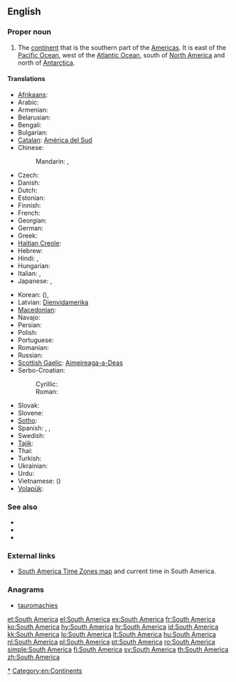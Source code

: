 {{wikipedia}}
==English==

===Proper noun===
{{en-proper noun|sg=[[South]] [[America]]}}

# The [[continent]] that is the southern part of the [[Americas]].  It is east of the [[Pacific Ocean]], west of the [[Atlantic Ocean]], south of [[North America]] and north of [[Antarctica]].

====Translations====
{{trans-top|continent that is the southern part of the Americas}}
* [[Afrikaans]]: {{t|af|Suid-Amerika|xs=Afrikaans}}
* Arabic: {{t|ar|أمريكا الجنوبية|f|tr='amriika al-januubíyya|sc=Arab}}
* Armenian: {{t-|hy|Հարավային Ամերիկա|tr=Haravayin Amerika}}
* Belarusian: {{t|be|Паўднёвая Амерыка|f|tr=Paŭdnjóvaja Améryka|sc=Cyrl}}
* Bengali: {{t|bn|দক্ষিণ আমেরিকা|sc=Beng}}
* Bulgarian: {{t|bg|Южна Америка|f|tr=Júžna Amérika|sc=Cyrl}}
* [[Catalan]]: [[Amèrica del Sud]] {{f}}
* Chinese:
*: Mandarin: {{t-|cmn|南美|tr=[[Nán Měi]]|sc=Hani}}, {{t-|cmn|南美洲|tr=[[Nán Měizhōu]]|sc=Hani}}
* Czech: {{t-|cs|Jižní Amerika|f}}
* Danish: {{t-|da|Sydamerika}}
* Dutch: {{t+|nl|Zuid-Amerika|n}}
* Estonian: {{t-|et|Lõuna-Ameerika}}
* Finnish: {{t+|fi|Etelä-Amerikka}}
* French: {{t+|fr|Amérique du Sud|f}}
* Georgian: {{t|ka|სამხრეთი ამერიკა|tr=samxreti amerika|sc=Geor}}
* German: {{t+|de|Südamerika|n}}
* Greek: {{t+|el|Νότια Αμερική|f|tr=Nótia Amerikí}}
* [[Haitian Creole]]: {{tø|ht|Amerik disid}}
* Hebrew: {{t|he|אמריקה הדרומית|sc=Hebr}}
* Hindi: {{t|hi|दक्षिण अमेरिका|tr=dakṣiṇ amērikā|sc=Deva}}, {{t|hi|दक्षिण अमरीका|tr=dakṣiṇ amērikā|sc=Deva}}
* Hungarian: {{t+|hu|Dél-Amerika}}
* Italian: {{t-|it|Sudamerica|f}}, {{t-|it|America del sud|f}}
* Japanese: {{t+|ja|南アメリカ|tr=Minami-Amerika}}, {{t+|ja|南米|tr=なんべい, Nan-Bei}}
{{trans-mid}}
* Korean: {{t|ko|남미|tr=Nammi|sc=Kore}} ({{t|ko|南美|sc=Kore}}), {{t|ko|남아메리카|tr=Nam-Amerika|sc=Kore}}
* Latvian: [[Dienvidamerika]] {{f}}
* [[Macedonian]]: {{t-|mk|Јужна Америка|f|tr=Júžna Amérika}}
* Navajo: {{tø|nv|Shádiʼááhjí Kéyah dah siʼánígíí}}
* Persian: {{t|fa|آمریکای جنوبی|tr=Âmrikâ-ye Janubi|xs=Persian}}
* Polish: {{t+|pl|Ameryka Południowa}}
* Portuguese: {{t+|pt|América do Sul|f}}
* Romanian: {{t+|ro|America de Sud|f}}
* Russian: {{t+|ru|Южная Америка|f|tr=Júžnaja Amérika}}
* [[Scottish Gaelic]]: [[Aimeireaga-a-Deas]] {{f}}
* Serbo-Croatian:
*: Cyrillic: {{t|sh|Јужна Америка|f|sc=Cyrl}}
*: Roman: {{t|sh|Južna Amerika|f}}
* Slovak: {{t|sk|Južná Amerika|f}}
* Slovene: {{t-|sl|Južna Amerika|f}}
* [[Sotho]]: {{t|st|Amerika Borwa|xs=Sotho}}
* Spanish: {{t+|es|América del Sur|f}}, {{t+|es|Sudamérica|f}}, {{t+|es|Suramérica|f}}
* Swedish: {{t+|sv|Sydamerika|n}}
* [[Tajik]]: {{t|tg|Амрикои Ҷанубӣ|tr=Amriko-yi Janubī|sc=Cyrl}}
* Thai: {{t|th|อเมริกาใต้|tr=àmayrígaa-dtâi|sc=Thai}}
* Turkish: {{t|tr|Güney Amerika}}
* Ukrainian: {{t|uk|Південна Америка|f|tr=Pivdénna Améryka|sc=Cyrl}}
* Urdu: {{t|ur|جنوبی امریکہ|xs=Urdu}}
* Vietnamese: {{t|vi|Nam Mỹ}} ({{t|vi|南美}})
* [[Volapük]]: {{t|vo|Sulüda-Merop|xs=Volapük}}
{{trans-bottom}}

===See also===
* {{list|en|continents}}
* {{list|en|countries of South America}}
* {{list|en|territories of South America}}

===External links===
* [http://www.worldtimezone.com/time-south-america24.php South America Time Zones map] and current time in South America.

===Anagrams===
* [[tauromachies#English|tauromachies]]

[[Category:en:South America|*]]
[[Category:en:Continents]]

[[et:South America]]
[[el:South America]]
[[es:South America]]
[[fr:South America]]
[[ko:South America]]
[[hy:South America]]
[[hr:South America]]
[[id:South America]]
[[kk:South America]]
[[lo:South America]]
[[lt:South America]]
[[hu:South America]]
[[nl:South America]]
[[pl:South America]]
[[pt:South America]]
[[ro:South America]]
[[simple:South America]]
[[fi:South America]]
[[sv:South America]]
[[th:South America]]
[[zh:South America]]